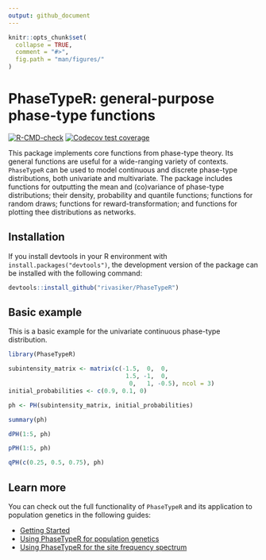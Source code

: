 ```yaml
---
output: github_document
---
```


<!-- README.md is generated from README.Rmd. Please edit that file -->

```r
knitr::opts_chunk$set(
  collapse = TRUE,
  comment = "#>",
  fig.path = "man/figures/"
)
```

# PhaseTypeR: general-purpose phase-type functions

<!-- badges: start -->
[![R-CMD-check](https://github.com/rivasiker/PhaseTypeR/actions/workflows/check-standard.yaml/badge.svg)](https://github.com/rivasiker/PhaseTypeR/actions/workflows/check-standard.yaml)
[![Codecov test coverage](https://codecov.io/gh/rivasiker/PhaseTypeR/branch/master/graph/badge.svg)](https://codecov.io/gh/rivasiker/PhaseTypeR?branch=master)
  <!-- badges: end -->


This package implements core functions from phase-type theory. Its general functions are useful for a wide-ranging variety of contexts. `PhaseTypeR` can be used to model continuous and discrete phase-type distributions, both univariate and multivariate. The package includes functions for outputting the mean and (co)variance of phase-type distributions; their density, probability and quantile functions; functions for random draws; functions for reward-transformation; and functions for plotting thee distributions as networks. 

## Installation

If you install devtools in your R environment with `install.packages("devtools")`, the development version of the package can be installed with the following command:

``` r
devtools::install_github("rivasiker/PhaseTypeR")
```

## Basic example

This is a basic example for the univariate continuous phase-type distribution.

```r
library(PhaseTypeR)

subintensity_matrix <- matrix(c(-1.5,  0,  0,
                                 1.5, -1,  0,
                                  0,   1, -0.5), ncol = 3)
initial_probabilities <- c(0.9, 0.1, 0)

ph <- PH(subintensity_matrix, initial_probabilities)

summary(ph)
```


```r
dPH(1:5, ph)
```


```r
pPH(1:5, ph)
```


```r
qPH(c(0.25, 0.5, 0.75), ph)
```


## Learn more

You can check out the full functionality of `PhaseTypeR` and its application to 
population genetics in the following guides:

  - [Getting Started](https://rivasiker.github.io/PhaseTypeR/articles/PhaseTypeR.html)
  - [Using PhaseTypeR for population genetics](https://rivasiker.github.io/PhaseTypeR/articles/a2_pop_gen_iker.html)
  - [Using PhaseTypeR for the site frequency spectrum](https://rivasiker.github.io/PhaseTypeR/articles/a3_phasetypeR_SFS.html)
  
